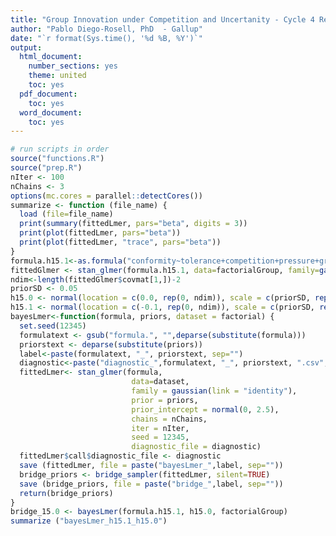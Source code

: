 ---
title: "Group Innovation under Competition and Uncertanity - Cycle 4 Results"
author: "Pablo Diego-Rosell, PhD  - Gallup"
date: "`r format(Sys.time(), '%d %B, %Y')`"
output:
  html_document:
    number_sections: yes
    theme: united
    toc: yes
  pdf_document:
    toc: yes
  word_document:
    toc: yes
---

```{r run_scripts, include=F}
# run scripts in order
source("functions.R")
source("prep.R")
nIter <- 100
nChains <- 3
options(mc.cores = parallel::detectCores())
summarize <- function (file_name) {
  load (file=file_name)
  print(summary(fittedLmer, pars="beta", digits = 3))
  print(plot(fittedLmer, pars="beta"))
  print(plot(fittedLmer, "trace", pars="beta"))
}
formula.h15.1<-as.formula("conformity~tolerance+competition+pressure+grmot1+framing+complexity+timeUncertainty+support+centralization+leaderWeight+density+(1|group)")
fittedGlmer <- stan_glmer(formula.h15.1, data=factorialGroup, family=gaussian(link = "identity"), iter=3, chains=1)
ndim<-length(fittedGlmer$covmat[1,])-2
priorSD <- 0.05
h15.0 <- normal(location = c(0.0, rep(0, ndim)), scale = c(priorSD, rep(2.5,ndim)), autoscale=FALSE)
h15.1 <- normal(location = c(-0.1, rep(0, ndim)), scale = c(priorSD, rep(2.5,ndim)), autoscale=FALSE)
bayesLmer<-function(formula, priors, dataset = factorial) {
  set.seed(12345)
  formulatext <- gsub("formula.", "",deparse(substitute(formula)))
  priorstext <- deparse(substitute(priors))
  label<-paste(formulatext, "_", priorstext, sep="")
  diagnostic<-paste("diagnostic_",formulatext, "_", priorstext, ".csv", sep="")
  fittedLmer<- stan_glmer(formula,
                           data=dataset,
                           family = gaussian(link = "identity"),
                           prior = priors,
                           prior_intercept = normal(0, 2.5),
                           chains = nChains, 
                           iter = nIter,
                           seed = 12345,
                           diagnostic_file = diagnostic)
  fittedLmer$call$diagnostic_file <- diagnostic
  save (fittedLmer, file = paste("bayesLmer_",label, sep=""))
  bridge_priors <- bridge_sampler(fittedLmer, silent=TRUE)
  save (bridge_priors, file = paste("bridge_",label, sep=""))
  return(bridge_priors)
}
bridge_15.0 <- bayesLmer(formula.h15.1, h15.0, factorialGroup)
summarize ("bayesLmer_h15.1_h15.0")
```

<br />
<br />
